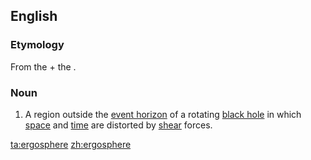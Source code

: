 ==English==

===Etymology===
From the {{etyl|grc|en}} {{term|sc=polytonic|ἔργον||tr=ergon|work|lang=grc}} + the {{etyl|en|-}} {{term|-sphere|lang=en}}.

===Noun===
{{wikipedia}}
{{en-noun}}

# {{physics}} A region outside the [[event horizon]] of a rotating [[black hole]] in which [[space]] and [[time]] are distorted by [[shear]] forces.

[[ta:ergosphere]]
[[zh:ergosphere]]